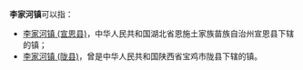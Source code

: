 '''李家河镇'''可以指：
* [[李家河镇_(宣恩县)|李家河镇 (宣恩县)]]，中华人民共和国湖北省恩施土家族苗族自治州宣恩县下辖的镇；
* [[李家河镇_(陇县)|李家河镇 (陇县)]]，曾是中华人民共和国陕西省宝鸡市陇县下辖的镇。
{{disambig|cat=四字中国镇名消歧义|L}}